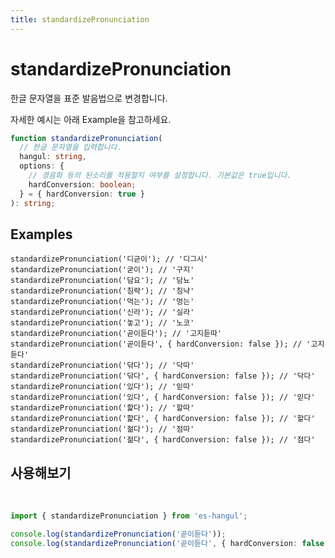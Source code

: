 ```yaml
---
title: standardizePronunciation
---
```



# standardizePronunciation

한글 문자열을 표준 발음법으로 변경합니다.

자세한 예시는 아래 Example을 참고하세요.

```typescript
function standardizePronunciation(
  // 한글 문자열을 입력합니다.
  hangul: string,
  options: {
    // 경음화 등의 된소리를 적용할지 여부를 설정합니다. 기본값은 true입니다.
    hardConversion: boolean;
  } = { hardConversion: true }
): string;
```

## Examples

```tsx
standardizePronunciation('디귿이'); // '디그시'
standardizePronunciation('굳이'); // '구지'
standardizePronunciation('담요'); // '담뇨'
standardizePronunciation('침략'); // '침냑'
standardizePronunciation('먹는'); // '멍는'
standardizePronunciation('신라'); // '실라'
standardizePronunciation('놓고'); // '노코'
standardizePronunciation('곧이듣다'); // '고지듣따'
standardizePronunciation('곧이듣다', { hardConversion: false }); // '고지듣다'
standardizePronunciation('닦다'); // '닥따'
standardizePronunciation('닦다', { hardConversion: false }); // '닥다'
standardizePronunciation('있다'); // '읻따'
standardizePronunciation('있다', { hardConversion: false }); // '읻다'
standardizePronunciation('핥다'); // '할따'
standardizePronunciation('핥다', { hardConversion: false }); // '할다'
standardizePronunciation('젊다'); // '점따'
standardizePronunciation('젊다', { hardConversion: false }); // '점다'
```

## 사용해보기

<br />

<Sandpack>

```ts index.ts
import { standardizePronunciation } from 'es-hangul';

console.log(standardizePronunciation('곧이듣다'));
console.log(standardizePronunciation('곧이듣다', { hardConversion: false }));
```

</Sandpack>
